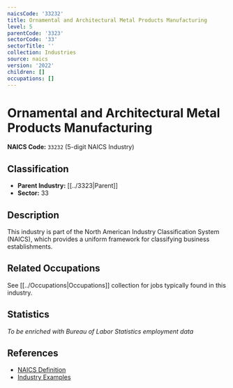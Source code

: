 ```yaml
---
naicsCode: '33232'
title: Ornamental and Architectural Metal Products Manufacturing
level: 5
parentCode: '3323'
sectorCode: '33'
sectorTitle: ''
collection: Industries
source: naics
version: '2022'
children: []
occupations: []
---
```

# Ornamental and Architectural Metal Products Manufacturing

**NAICS Code:** `33232` (5-digit NAICS Industry)

## Classification

- **Parent Industry:** [[../3323|Parent]]
- **Sector:** 33

## Description

This industry is part of the North American Industry Classification System (NAICS), which provides a uniform framework for classifying business establishments.

## Related Occupations

See [[../Occupations|Occupations]] collection for jobs typically found in this industry.

## Statistics

*To be enriched with Bureau of Labor Statistics employment data*

## References

- [NAICS Definition](https://www.census.gov/naics/)
- [Industry Examples](https://www.census.gov/naics/2022NAICS/)
